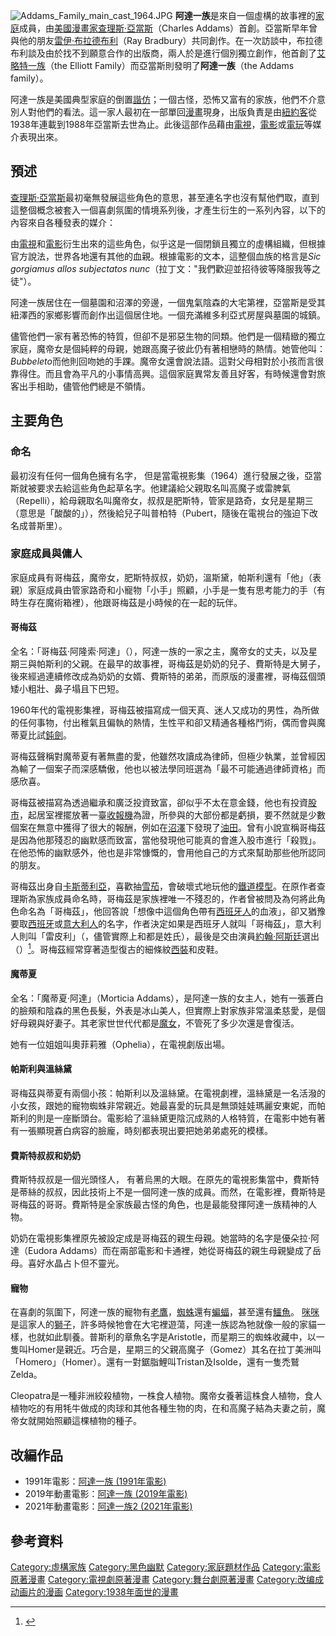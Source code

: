 {{noteTA
|G1=TV
|T=zh:阿達一族;zh-hans:亚当斯一家;zh-hant:阿達一族;zh-cn:亚当斯一家;zh-hk:愛登士家庭;zh-tw:阿達一族;zh-mo:愛登士家庭;
|1=zh:阿達;zh-hans:亚当斯;zh-hant:阿達;zh-cn:亚当斯;zh-hk:愛登士;zh-tw:阿達;zh-mo:愛登士;}}
[[File:Addams_Family_main_cast_1964.JPG|thumb]]
'''阿達一族'''是來自一個虛構的故事裡的[[家庭|家庭]]成員，由[[美國|美國]][[漫畫家|漫畫家]][[查理斯·亞當斯|查理斯·亞當斯]]（Charles Addams）首創。亞當斯早年曾與他的朋友[[雷伊·布拉德布利|雷伊·布拉德布利]]（Ray Bradbury）共同創作。在一次訪談中，布拉德布利談及由於找不到願意合作的出版商，兩人於是進行個別獨立創作，他首創了[[艾略特一族|艾略特一族]]（the Elliott Family）而亞當斯則發明了'''阿達一族'''（the Addams family）。

阿達一族是美國典型家庭的倒置[[諧仿|諧仿]]；一個古怪，恐怖又富有的家族，他們不介意別人對他們的看法。這一家人最初在一部單回[[漫畫|漫畫]]現身，出版負責是由[[紐約客|紐約客]]從1938年連載到1988年亞當斯去世為止。此後這部作品藉由[[電視|電視]]，[[電影|電影]]或[[電玩|電玩]]等媒介表現出來。

==預述==
[[查理斯·亞當斯|查理斯·亞當斯]]最初毫無發展這些角色的意思，甚至連名字也沒有幫他們取，直到這整個概念被套入一個喜劇氛圍的情境系列後，才產生衍生的一系列內容，以下的內容來自各種發表的媒介：

由[[電視|電視]]和[[電影|電影]]衍生出來的這些角色，似乎这是一個閉鎖且獨立的虛構組織，但根據官方說法，世界各地還有其他的血親。根據電影的文本，這整個血族的格言是''Sic gorgiamus allos subjectatos nunc''（拉丁文："我們歡迎並招待彼等降服我等之徒"）。

阿達一族居住在一個墓園和沼澤的旁邊，一個鬼氣陰森的大宅第裡，亞當斯是受其紐澤西的家鄉影響而創作出這個居住地。一個充滿維多利亞式房屋與墓園的城鎮。

儘管他們一家有著恐怖的特質，但卻不是邪惡生物的同類。他們是一個精緻的獨立家庭，魔帝女是個純粹的母親，她跟高魔子彼此仍有著相戀時的熱情。她管他叫：''Bubbeleto''而他則回吻她的手踝。魔帝女還會說法語。這對父母相對於小孩而言很靠得住。而且會為平凡的小事情高興。這個家庭異常友善且好客，有時候還會對旅客出手相助，儘管他們總是不領情。

== 主要角色 ==
=== 命名 ===
最初沒有任何一個角色擁有名字， 但是當電視影集（1964）進行發展之後，亞當斯就被要求去給這些角色起草名字。他建議給父親取名叫高魔子或雷脾氣（Repelli），給母親取名叫魔帝女，叔叔是肥斯特，管家是路奇，女兒是星期三（意思是「酸酸的」），然後給兒子叫普柏特（Pubert，隨後在電視台的強迫下改名成普斯里）。

=== 家庭成員與傭人 ===
家庭成員有哥梅茲，魔帝女，肥斯特叔叔，奶奶，溫斯黛，帕斯利還有「他」（表親）家庭成員由管家路奇和小寵物「小手」照顧，小手是一隻有思考能力的手（有時生存在魔術箱裡），他跟哥梅茲是小時候的在一起的玩伴。

==== 哥梅茲 ====
全名：「哥梅茲·阿隆索·阿達」（{{lang|en|Gomez Alonzo Addams}}），阿達一族的一家之主，魔帝女的丈夫，以及星期三與帕斯利的父親。在最早的故事裡，哥梅茲是奶奶的兒子、費斯特是大舅子，後來經過連續修改成為奶奶的女婿、費斯特的弟弟，而原版的漫畫裡，哥梅茲個頭矮小粗壯、鼻子塌且下巴短。

1960年代的電視影集裡，哥梅茲被描寫成一個天真、迷人又成功的男性，為所做的任何事物，付出稚氣且偏執的熱情，生性平和卻又精通各種格鬥術，偶而會與魔蒂夏比試[[鈍劍|鈍劍]]。

哥梅茲聲稱對魔蒂夏有著無盡的愛，他雖然攻讀成為律師，但極少執業，並曾經因為輸了一個案子而深感驕傲，他也以被法學同班選為「最不可能通過律師資格」而感欣喜。

哥梅茲被描寫為透過繼承和廣泛投資致富，卻似乎不太在意金錢，他也有投資[[股市|股市]]，起居室裡擺放著一臺[[收報機|收報機]]為證，所參與的大部份都是虧損，要不然就是少數個案在無意中獲得了很大的報酬，例如在[[沼澤|沼澤]]下發現了[[油田|油田]]。曾有小說宣稱哥梅茲是因為他那殘忍的幽默感而致富，當他發現他可能真的會進入股市進行「殺戮」。在他恐怖的幽默感外，他也是非常慷慨的，會用他自己的方式來幫助那些他所認同的朋友。

哥梅茲出身自[[卡斯蒂利亞|卡斯蒂利亞]]，喜歡抽[[雪茄|雪茄]]，會破壞式地玩他的[[鐵道模型|鐵道模型]]。在原作者查理斯為家族成員命名時，哥梅茲是家族裡唯一不殘忍的，作者曾被問及為何將此角色命名為「哥梅茲」，他回答說「想像中這個角色帶有[[西班牙人|西班牙人]]的血液」，卻又猶豫要取[[西班牙|西班牙]]或[[意大利人|意大利人]]的名字，作者決定如果是西班牙人就叫「哥梅茲」，意大利人則叫「雷皮利」（{{lang|it|Repelli}}，儘管實際上{{lang|es|Gomez}}和{{lang|it|Repelli}}都是姓氏），最後是交由演員[[約翰·阿斯廷|約翰·阿斯廷]]選出（{{lang|en|John Astin}}）<ref>{{cite book |author=Davis, Linda H. |title=Chas Addams: A Cartoonist's Life |url=https://archive.org/details/chasaddamscartoo00davi |publisher=Random House |date=2006-10-24 |isbn=0679463259 |language=en}}</ref>。哥梅茲經常穿著造型復古的細條紋[[西裝|西裝]]和皮鞋。

==== 魔蒂夏 ====
全名：「魔蒂夏·阿達」（Morticia Addams），是阿達一族的女主人，她有一張蒼白的臉頰和陰森的黑色長髮，外表是冰山美人，但實際上對家族非常溫柔慈愛，是個好母親與好妻子。其老家世世代代都是[[魔女|魔女]]，不管死了多少次還是會復活。

她有一位姐姐叫奧菲莉雅（Ophelia），在電視劇版出場。

==== 帕斯利與溫絲黛 ====
哥梅茲與蒂夏有兩個小孩：帕斯利以及溫絲黛。在電視劇裡，溫絲黛是一名活潑的小女孩，跟她的寵物蜘蛛非常親近。她最喜愛的玩具是無頭娃娃瑪麗安東妮，而帕斯利的則是一座斷頭台。電影給了溫絲黛更陰沉成熟的人格特質，在電影中她有著有一張顯現蒼白病容的臉龐，時刻都表現出要把她弟弟處死的模樣。

==== 費斯特叔叔和奶奶 ====
費斯特叔叔是一個光頭怪人， 有著烏黑的大眼。在原先的電視影集當中，費斯特是蒂絲的叔叔，因此技術上不是一個阿達一族的成員。而然，在電影裡，費斯特是哥梅茲的哥哥。費斯特是全家族最古怪的角色，也是最能發揮阿達一族精神的人物。

奶奶在電視影集裡原先被設定成是哥梅茲的親生母親。她當時的名字是優朵拉·阿達（Eudora Addams）而在兩部電影和卡通裡，她從哥梅茲的親生母親變成了岳母。喜好水晶占卜但不靈光。

==== 寵物 ====
在喜劇的氛圍下，阿達一族的寵物有[[老鷹|老鷹]]，[[蜘蛛|蜘蛛]]還有[[蝙蝠|蝙蝠]]，甚至還有[[鱷魚|鱷魚]]。
[[咪咪|咪咪]]是這家人的[[獅子|獅子]]，許多時候牠會在大宅裡遊蕩，阿達一族認為牠就像一般的家貓一樣，也就如此馴養。普斯利的章魚名字是Aristotle，而星期三的蜘蛛收藏中，以一隻叫Homer是親近。巧合是，星期三的父親高魔子（Gomez）其名在拉丁美洲叫「Homero」（Homer）。還有一對鋸脂鯉叫Tristan及Isolde，還有一隻禿鷲Zelda。

Cleopatra是一種非洲絞殺植物，一株食人植物。魔帝女養著這株食人植物，食人植物吃的有用牦牛做成的肉球和其他各種生物的肉，在和高魔子結為夫妻之前，魔帝女就開始照顧這棵植物的種子。

==改編作品==
*1991年電影：[[阿達一族_(1991年電影)|阿達一族 (1991年電影)]]
*2019年動畫電影：[[阿達一族_(2019年電影)|阿達一族 (2019年電影)]]
*2021年動畫電影：[[阿達一族2_(2021年電影)|阿達一族2 (2021年電影)]]

== 參考資料 ==
{{reflist}}

{{阿達一族}}
{{DEFAULTSORT:Addams Family, The}}
[[Category:虛構家族|Category:虛構家族]]
[[Category:黑色幽默|Category:黑色幽默]]
[[Category:家庭題材作品|Category:家庭題材作品]]
[[Category:電影原著漫畫|Category:電影原著漫畫]]
[[Category:電視劇原著漫畫|Category:電視劇原著漫畫]]
[[Category:舞台劇原著漫畫|Category:舞台劇原著漫畫]]
[[Category:改编成动画片的漫画|Category:改编成动画片的漫画]]
[[Category:1938年面世的漫畫|Category:1938年面世的漫畫]]